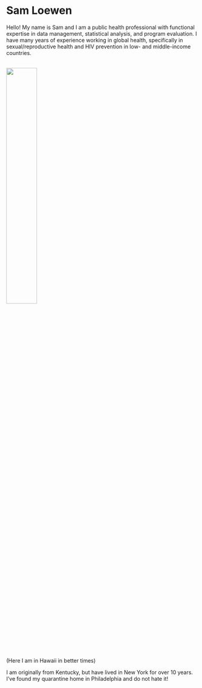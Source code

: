 <br><br>


# Sam Loewen 

Hello! My name is Sam and I am a public health professional with functional expertise in data management, statistical analysis, and program evaluation. I have many years of experience working in global health, specifically in sexual/reproductive health and HIV prevention in low- and middle-income countries.
<br><br>

<img src="images/hawaii.jpg" style="width:40%">
<br>(Here I am in Hawaii in better times)


I am originally from Kentucky, but have lived in New York for over 10 years. I've found my quarantine home in Philadelphia and do not hate it! 
